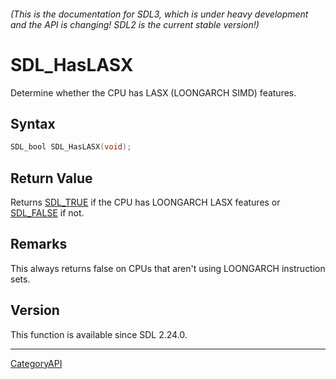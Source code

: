====== (This is the documentation for SDL3, which is under heavy development and the API is changing! SDL2 is the current stable version!) ======
= SDL_HasLASX =

Determine whether the CPU has LASX (LOONGARCH SIMD) features.

== Syntax ==

<syntaxhighlight lang='c'>
SDL_bool SDL_HasLASX(void);
</syntaxhighlight>

== Return Value ==

Returns [[SDL_TRUE]] if the CPU has LOONGARCH LASX features or
[[SDL_FALSE]] if not.

== Remarks ==

This always returns false on CPUs that aren't using LOONGARCH instruction
sets.

== Version ==

This function is available since SDL 2.24.0.

----
[[CategoryAPI]]


